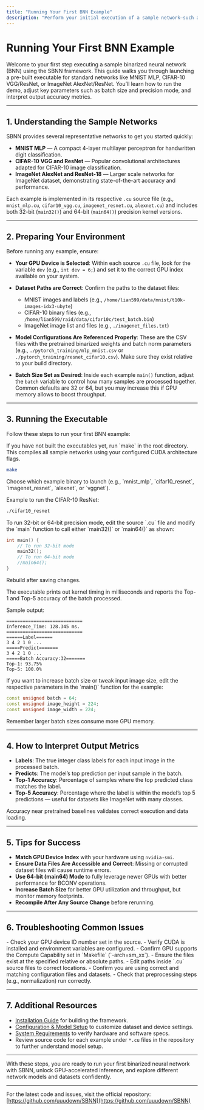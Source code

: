 ```yaml
---
title: "Running Your First BNN Example"
description: "Perform your initial execution of a sample network—such as MNIST MLP, CIFAR-10 VGG/ResNet, or ImageNet AlexNet/ResNet. Learn how to launch the executable, adjust batch sizes or precision, and interpret output metrics."
---
```


# Running Your First BNN Example

Welcome to your first step executing a sample binarized neural network (BNN) using the SBNN framework. This guide walks you through launching a pre-built executable for standard networks like MNIST MLP, CIFAR-10 VGG/ResNet, or ImageNet AlexNet/ResNet. You’ll learn how to run the demo, adjust key parameters such as batch size and precision mode, and interpret output accuracy metrics.

---

## 1. Understanding the Sample Networks

SBNN provides several representative networks to get you started quickly:

- **MNIST MLP** — A compact 4-layer multilayer perceptron for handwritten digit classification.
- **CIFAR-10 VGG and ResNet** — Popular convolutional architectures adapted for CIFAR-10 image classification.
- **ImageNet AlexNet and ResNet-18** — Larger scale networks for ImageNet dataset, demonstrating state-of-the-art accuracy and performance.

Each example is implemented in its respective `.cu` source file (e.g., `mnist_mlp.cu`, `cifar10_vgg.cu`, `imagenet_resnet.cu`, `alexnet.cu`) and includes both 32-bit (`main32()`) and 64-bit (`main64()`) precision kernel versions.

---

## 2. Preparing Your Environment

Before running any example, ensure:

- **Your GPU Device is Selected**: Within each source `.cu` file, look for the variable `dev` (e.g., `int dev = 6;`) and set it to the correct GPU index available on your system.

- **Dataset Paths are Correct**: Confirm the paths to the dataset files:
  - MNIST images and labels (e.g., `/home/lian599/data/mnist/t10k-images-idx3-ubyte`)
  - CIFAR-10 binary files (e.g., `/home/lian599/raid/data/cifar10c/test_batch.bin`)
  - ImageNet image list and files (e.g., `./imagenet_files.txt`)

- **Model Configurations Are Referenced Properly**: These are the CSV files with the pretrained binarized weights and batch norm parameters (e.g., `./pytorch_training/mlp_mnist.csv` or `./pytorch_training/resnet_cifar10.csv`). Make sure they exist relative to your build directory.

- **Batch Size Set as Desired**: Inside each example `main()` function, adjust the `batch` variable to control how many samples are processed together. Common defaults are 32 or 64, but you may increase this if GPU memory allows to boost throughput.


---

## 3. Running the Executable

Follow these steps to run your first BNN example:

<Steps>
<Step title="Build the Application">
If you have not built the executables yet, run `make` in the root directory. This compiles all sample networks using your configured CUDA architecture flags.

```bash
make
```

</Step>
<Step title="Select Your Example">
Choose which example binary to launch (e.g., `mnist_mlp`, `cifar10_resnet`, `imagenet_resnet`, `alexnet`, or `vggnet`).

Example to run the CIFAR-10 ResNet:

```bash
./cifar10_resnet
```

</Step>
<Step title="Adjust Precision Mode">
To run 32-bit or 64-bit precision mode, edit the source `.cu` file and modify the `main` function to call either `main32()` or `main64()` as shown:

```cpp
int main() {
    // To run 32-bit mode
    main32();
    // To run 64-bit mode
    //main64();
}
```

Rebuild after saving changes.

</Step>
<Step title="Monitor Kernel Timing and Output">
The executable prints out kernel timing in milliseconds and reports the Top-1 and Top-5 accuracy of the batch processed.

Sample output:

```
============================
Inference_Time: 128.345 ms.
============================
======Label======
3 4 2 1 0 ...
=====Predict=======
3 4 2 1 0 ...
=====Batch Accuracy:32=======
Top-1: 93.75%
Top-5: 100.0%
```
</Step>
<Step title="Change Batch Size or Other Parameters">
If you want to increase batch size or tweak input image size, edit the respective parameters in the `main()` function for the example:

```cpp
const unsigned batch = 64;
const unsigned image_height = 224;
const unsigned image_width = 224;
```

Remember larger batch sizes consume more GPU memory.

</Step>
</Steps>

---

## 4. How to Interpret Output Metrics

- **Labels**: The true integer class labels for each input image in the processed batch.
- **Predicts**: The model’s top prediction per input sample in the batch.
- **Top-1 Accuracy**: Percentage of samples where the top predicted class matches the label.
- **Top-5 Accuracy**: Percentage where the label is within the model’s top 5 predictions — useful for datasets like ImageNet with many classes.

Accuracy near pretrained baselines validates correct execution and data loading.

---

## 5. Tips for Success

- **Match GPU Device Index** with your hardware using `nvidia-smi`.
- **Ensure Data Files Are Accessible and Correct**: Missing or corrupted dataset files will cause runtime errors.
- **Use 64-bit (main64) Mode** to fully leverage newer GPUs with better performance for BCONV operations.
- **Increase Batch Size** for better GPU utilization and throughput, but monitor memory footprints.
- **Recompile After Any Source Change** before rerunning.

---

## 6. Troubleshooting Common Issues

<AccordionGroup title="Common Issues and Solutions">
<Accordion title="Execution Fails to Launch CUDA Kernel">
- Check your GPU device ID number set in the source.
- Verify CUDA is installed and environment variables are configured.
- Confirm GPU supports the Compute Capability set in `Makefile` (`-arch=sm_xx`).
</Accordion>
<Accordion title="File Not Found Errors for Dataset or Config Files">
- Ensure the files exist at the specified relative or absolute paths.
- Edit paths inside `.cu` source files to correct locations.
</Accordion>
<Accordion title="Low Accuracy or Validation Failure">
- Confirm you are using correct and matching configuration files and datasets.
- Check that preprocessing steps (e.g., normalization) run correctly.
</Accordion>
</AccordionGroup>

---

## 7. Additional Resources

- [Installation Guide](../prerequisites-installation/installing-sbnn) for building the framework.
- [Configuration & Model Setup](../prerequisites-installation/configuration-basics) to customize dataset and device settings.
- [System Requirements](../prerequisites-installation/system-requirements) to verify hardware and software specs.
- Review source code for each example under `*.cu` files in the repository to further understand model setup.

---

With these steps, you are ready to run your first binarized neural network with SBNN, unlock GPU-accelerated inference, and explore different network models and datasets confidently.

---

For the latest code and issues, visit the official repository: [https://github.com/uuudown/SBNN](https://github.com/uuudown/SBNN)